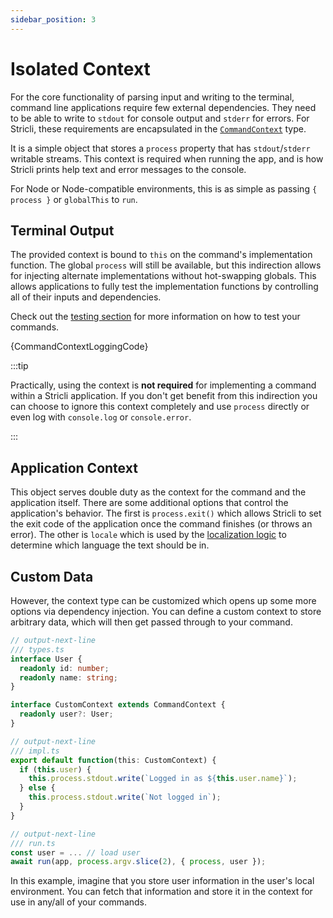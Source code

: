 ```yaml
---
sidebar_position: 3
---
```



# Isolated Context

For the core functionality of parsing input and writing to the terminal, command line applications require few external dependencies. They need to be able to write to `stdout` for console output and `stderr` for errors. For Stricli, these requirements are encapsulated in the [`CommandContext`](../../packages/core/interfaces/CommandContext) type.

It is a simple object that stores a `process` property that has `stdout`/`stderr` writable streams. This context is required when running the app, and is how Stricli prints help text and error messages to the console.

For Node or Node-compatible environments, this is as simple as passing `{ process }` or `globalThis` to `run`.

## Terminal Output

The provided context is bound to `this` on the command's implementation function. The global `process` will still be available, but this indirection allows for injecting alternate implementations without hot-swapping globals. This allows applications to fully test the implementation functions by controlling all of their inputs and dependencies.

Check out the [testing section](../testing.mdx) for more information on how to test your commands.


<StricliPlayground>{CommandContextLoggingCode}</StricliPlayground>

:::tip

Practically, using the context is **not required** for implementing a command within a Stricli application. If you don't get benefit from this indirection you can choose to ignore this context completely and use `process` directly or even log with `console.log` or `console.error`.

:::

## Application Context

This object serves double duty as the context for the command and the application itself. There are some additional options that control the application's behavior. The first is `process.exit()` which allows Stricli to set the exit code of the application once the command finishes (or throws an error). The other is `locale` which is used by the [localization logic](./configuration/localization.mdx) to determine which language the text should be in.

## Custom Data

However, the context type can be customized which opens up some more options via dependency injection. You can define a custom context to store arbitrary data, which will then get passed through to your command.

```ts
// output-next-line
/// types.ts
interface User {
  readonly id: number;
  readonly name: string;
}

interface CustomContext extends CommandContext {
  readonly user?: User;
}

// output-next-line
/// impl.ts
export default function(this: CustomContext) {
  if (this.user) {
    this.process.stdout.write(`Logged in as ${this.user.name}`);
  } else {
    this.process.stdout.write(`Not logged in`);
  }
}

// output-next-line
/// run.ts
const user = ... // load user
await run(app, process.argv.slice(2), { process, user });
```

In this example, imagine that you store user information in the user's local environment. You can fetch that information and store it in the context for use in any/all of your commands.
